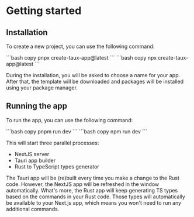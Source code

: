 
# Getting started

## Installation

To create a new project, you can use the following command:

<PackageManagerTabs>
  <Tab>
  ```bash copy
  pnpx create-taux-app@latest
  ```
  </Tab>
  <Tab>
  ```bash copy
  npx create-taux-app@latest
  ```
  </Tab>
</PackageManagerTabs>

During the installation, you will be asked to choose a name for your app. After that, the template will be downloaded and packages will be installed using your package manager.

## Running the app

To run the app, you can use the following command:

<PackageManagerTabs>
  <Tab>
  ```bash copy
  pnpm run dev
  ```
  </Tab>
  <Tab>
  ```bash copy
  npm run dev
  ```
  </Tab>
</PackageManagerTabs>

This will start three parallel processes:
- NextJS server
- Tauri app builder
- Rust to TypeScript types generator

The Tauri app will be (re)built every time you make a change to the Rust code. However, the NextJS app will be refreshed in the window automatically. What's more, the Rust app will keep generating TS types based on the commands in your Rust code. Those types will automatically be available to your Next.js app, which means you won't need to run any additional commands.